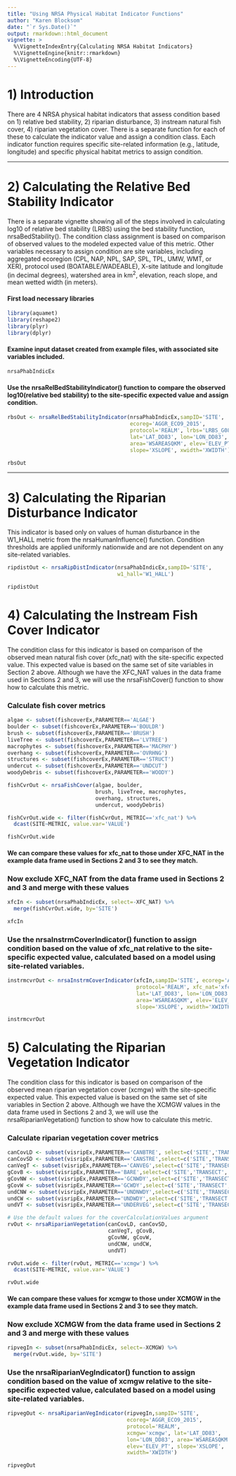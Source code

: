 ```yaml
---
title: "Using NRSA Physical Habitat Indicator Functions"
author: "Karen Blocksom"
date: "`r Sys.Date()`"
output: rmarkdown::html_document
vignette: >
  %\VignetteIndexEntry{Calculating NRSA Habitat Indicators}
  %\VignetteEngine{knitr::rmarkdown}
  %\VignetteEncoding{UTF-8}
---
```


# 1) Introduction

There are 4 NRSA physical habitat indicators that assess condition based on 1) relative bed stability, 2) riparian disturbance, 3) instream natural fish cover, 4) riparian vegetation cover. There is a separate function for each of these to calculate the indicator value and assign a condition class. Each indicator function requires specific site-related information (e.g., latitude, longitude) and specific physical habitat metrics to assign condition.

********

# 2) Calculating the Relative Bed Stability Indicator

There is a separate vignette showing all of the steps involved in calculating log10 of relative bed stability (LRBS) using the bed stability function, nrsaBedStability(). The condition class assignment is based on comparison of observed values to the modeled expected value of this metric. Other variables necessary to assign condition are site variables, including aggregated ecoregion (CPL, NAP, NPL, SAP, SPL, TPL, UMW, WMT, or XER), protocol used (BOATABLE/WADEABLE), X-site latitude and longitude (in decimal degrees), watershed area in km^2^, elevation, reach slope, and mean wetted width (in meters).

#### First load necessary libraries
```r
library(aquamet)
library(reshape2)
library(plyr)
library(dplyr)
```
#### Examine input dataset created from example files, with associated site variables included.

```r

nrsaPhabIndicEx

```

#### Use the nrsaRelBedStabilityIndicator() function to compare the observed log10(relative bed stability) to the site-specific expected value and assign condition.

```r
rbsOut <- nrsaRelBedStabilityIndicator(nrsaPhabIndicEx,sampID='SITE', 
                                       ecoreg='AGGR_ECO9_2015', 
                                       protocol='REALM', lrbs='LRBS_G08', 
                                       lat='LAT_DD83', lon='LON_DD83', 
                                       area='WSAREASQKM', elev='ELEV_PT', 
                                       slope='XSLOPE', xwidth='XWIDTH')

rbsOut

```
******
# 3) Calculating the Riparian Disturbance Indicator

This indicator is based only on values of human disturbance in the W1_HALL metric from the nrsaHumanInfluence() function. Condition thresholds are applied uniformly nationwide and are not dependent on any site-related variables. 

```r
ripdistOut <- nrsaRipDistIndicator(nrsaPhabIndicEx,sampID='SITE',
                                   w1_hall='W1_HALL')

ripdistOut

```

# 4) Calculating the Instream Fish Cover Indicator

The condition class for this indicator is based on comparison of the observed mean natural fish cover (xfc_nat) with the site-specific expected value. This expected value is based on the same set of site variables in Section 2 above. Although we have the XFC_NAT values in the data frame used in Sections 2 and 3, we will use the nrsaFishCover() function to show how to calculate this metric.

### Calculate fish cover metrics

```r
algae <- subset(fishcoverEx,PARAMETER=='ALGAE')
boulder <- subset(fishcoverEx,PARAMETER=='BOULDR')
brush <- subset(fishcoverEx,PARAMETER=='BRUSH')
liveTree <- subset(fishcoverEx,PARAMETER=='LVTREE')
macrophytes <- subset(fishcoverEx,PARAMETER=='MACPHY')
overhang <- subset(fishcoverEx,PARAMETER=='OVRHNG')
structures <- subset(fishcoverEx,PARAMETER=='STRUCT')
undercut <- subset(fishcoverEx,PARAMETER=='UNDCUT')
woodyDebris <- subset(fishcoverEx,PARAMETER=='WOODY')

fishCvrOut <- nrsaFishCover(algae, boulder,
                            brush, liveTree, macrophytes,
                            overhang, structures,
                            undercut, woodyDebris)

fishCvrOut.wide <- filter(fishCvrOut, METRIC=='xfc_nat') %>%
  dcast(SITE~METRIC, value.var='VALUE')

fishCvrOut.wide

```
#### We can compare these values for xfc_nat to those under XFC_NAT in the example data frame used in Sections 2 and 3 to see they match. 

### Now exclude XFC_NAT from the data frame used in Sections 2 and 3 and merge with these values

```r
xfcIn <- subset(nrsaPhabIndicEx, select=-XFC_NAT) %>%
  merge(fishCvrOut.wide, by='SITE')

xfcIn
```

### Use the nrsaInstrmCoverIndicator() function to assign condition based on the value of xfc_nat relative to the site-specific expected value, calculated based on a model using site-related variables. 

```r
instrmcvrOut <- nrsaInstrmCoverIndicator(xfcIn,sampID='SITE', ecoreg='AGGR_ECO9_2015', 
                                         protocol='REALM', xfc_nat='xfc_nat', 
                                         lat='LAT_DD83', lon='LON_DD83', 
                                         area='WSAREASQKM', elev='ELEV_PT', 
                                         slope='XSLOPE', xwidth='XWIDTH')

instrmcvrOut
```

# 5) Calculating the Riparian Vegetation Indicator

The condition class for this indicator is based on comparison of the observed mean riparian vegetation cover (xcmgw) with the site-specific expected value. This expected value is based on the same set of site variables in Section 2 above. Although we have the XCMGW values in the data frame used in Sections 2 and 3, we will use the nrsaRiparianVegetation() function to show how to calculate this metric.

### Calculate riparian vegetation cover metrics 
```r
canCovLD <- subset(visripEx,PARAMETER=='CANBTRE', select=c('SITE','TRANSECT','BANK','VALUE'))
canCovSD <- subset(visripEx,PARAMETER=='CANSTRE',select=c('SITE','TRANSECT','BANK','VALUE'))
canVegT <- subset(visripEx,PARAMETER=='CANVEG',select=c('SITE','TRANSECT','BANK','VALUE'))
gCovB <- subset(visripEx,PARAMETER=='BARE',select=c('SITE','TRANSECT','BANK','VALUE'))
gCovNW <- subset(visripEx,PARAMETER=='GCNWDY',select=c('SITE','TRANSECT','BANK','VALUE'))
gCovW <- subset(visripEx,PARAMETER=='GCWDY',select=c('SITE','TRANSECT','BANK','VALUE'))
undCNW <- subset(visripEx,PARAMETER=='UNDNWDY',select=c('SITE','TRANSECT','BANK','VALUE'))
undCW <- subset(visripEx,PARAMETER=='UNDWDY',select=c('SITE','TRANSECT','BANK','VALUE'))
undVT <- subset(visripEx,PARAMETER=='UNDERVEG',select=c('SITE','TRANSECT','BANK','VALUE'))

# Use the default values for the coverCalculationValues argument
rvOut <- nrsaRiparianVegetation(canCovLD, canCovSD,
                                canVegT, gCovB,
                                gCovNW, gCovW,
                                undCNW, undCW,
                                undVT)

rvOut.wide <- filter(rvOut, METRIC=='xcmgw') %>%
  dcast(SITE~METRIC, value.var='VALUE')

rvOut.wide
```

#### We can compare these values for xcmgw to those under XCMGW in the example data frame used in Sections 2 and 3 to see they match. 

### Now exclude XCMGW from the data frame used in Sections 2 and 3 and merge with these values 

```r
ripvegIn <- subset(nrsaPhabIndicEx, select=-XCMGW) %>%
  merge(rvOut.wide, by='SITE')

```

### Use the nrsaRiparianVegIndicator() function to assign condition based on the value of xcmgw relative to the site-specific expected value, calculated based on a model using site-related variables.

```r
ripvegOut <- nrsaRiparianVegIndicator(ripvegIn,sampID='SITE', 
                                      ecoreg='AGGR_ECO9_2015', 
                                      protocol='REALM', 
                                      xcmgw='xcmgw', lat='LAT_DD83',
                                      lon='LON_DD83', area='WSAREASQKM', 
                                      elev='ELEV_PT', slope='XSLOPE', 
                                      xwidth='XWIDTH')

ripvegOut
```